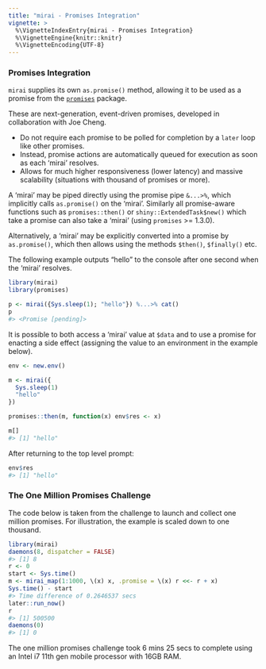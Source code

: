 ```yaml
---
title: "mirai - Promises Integration"
vignette: >
  %\VignetteIndexEntry{mirai - Promises Integration}
  %\VignetteEngine{knitr::knitr}
  %\VignetteEncoding{UTF-8}
---
```



### Promises Integration

`mirai` supplies its own `as.promise()` method, allowing it to be used as a promise from the [`promises`](https://rstudio.github.io/promises/) package.

These are next-generation, event-driven promises, developed in collaboration with Joe Cheng.

- Do not require each promise to be polled for completion by a `later` loop like other promises.
- Instead, promise actions are automatically queued for execution as soon as each 'mirai' resolves.
- Allows for much higher responsiveness (lower latency) and massive scalability (situations with thousand of promises or more).

A 'mirai' may be piped directly using the promise pipe `&...>%`, which implicitly calls `as.promise()` on the 'mirai'. Similarly all promise-aware functions such as `promises::then()` or `shiny::ExtendedTask$new()` which take a promise can also take a 'mirai' (using `promises` >= 1.3.0).

Alternatively, a 'mirai' may be explicitly converted into a promise by `as.promise()`, which then allows using the methods `$then()`, `$finally()` etc.

The following example outputs "hello" to the console after one second when the 'mirai' resolves.

``` r
library(mirai)
library(promises)

p <- mirai({Sys.sleep(1); "hello"}) %...>% cat()
p
#> <Promise [pending]>
```
It is possible to both access a 'mirai' value at `$data` and to use a promise for enacting a side effect (assigning the value to an environment in the example below).

``` r
env <- new.env()

m <- mirai({
  Sys.sleep(1)
  "hello"
})

promises::then(m, function(x) env$res <- x)

m[]
#> [1] "hello"
```
After returning to the top level prompt:


``` r
env$res
#> [1] "hello"
```
### The One Million Promises Challenge

The code below is taken from the challenge to launch and collect one million promises. For illustration, the example is scaled down to one thousand.


``` r
library(mirai)
daemons(8, dispatcher = FALSE)
#> [1] 8
r <- 0
start <- Sys.time()
m <- mirai_map(1:1000, \(x) x, .promise = \(x) r <<- r + x)
Sys.time() - start
#> Time difference of 0.2646537 secs
later::run_now()
r
#> [1] 500500
daemons(0)
#> [1] 0
```
The one million promises challenge took 6 mins 25 secs to complete using an Intel i7 11th gen mobile processor with 16GB RAM.
